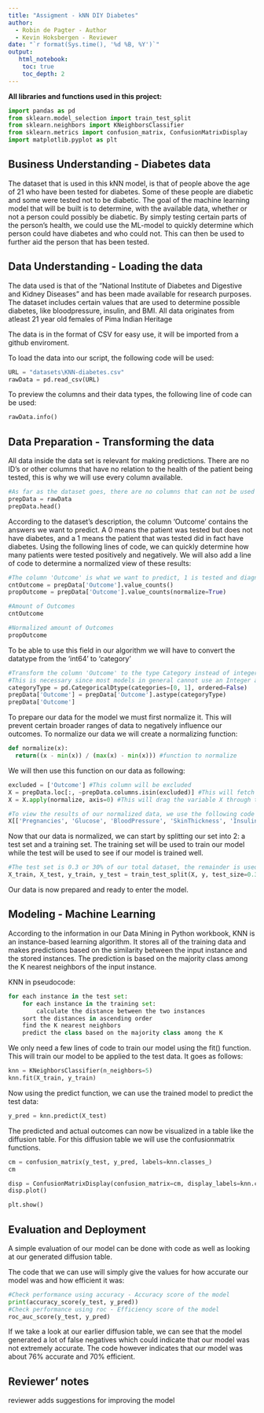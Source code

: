 ```yaml
---
title: "Assigment - kNN DIY Diabetes"
author:
  - Robin de Pagter - Author
  - Kevin Hoksbergen - Reviewer
date: "`r format(Sys.time(), '%d %B, %Y')`"
output:
   html_notebook:
    toc: true
    toc_depth: 2
---
```


**All libraries and functions used in this project:**
```python
import pandas as pd
from sklearn.model_selection import train_test_split
from sklearn.neighbors import KNeighborsClassifier
from sklearn.metrics import confusion_matrix, ConfusionMatrixDisplay
import matplotlib.pyplot as plt
```


## Business Understanding - Diabetes data
The dataset that is used in this kNN model, is that of people above the age of 21 who have been tested for diabetes. Some of these people are diabetic and some were tested not to be diabetic. The goal of the machine learning model that will be built is to determine, with the available data, whether or not a person could possibly be diabetic. By simply testing certain parts of the person's health, we could use the ML-model to quickly determine which person could have diabetes and who could not. This can then be used to further aid the person that has been tested.

## Data Understanding - Loading the data
The data used is that of the "National Institute of Diabetes and Digestive and Kidney Diseases" and has been made available for research purposes. The dataset includes certain values that are used to determine possible diabetes, like bloodpressure, insulin, and BMI. All data originates from atleast 21 year old females of Pima Indian Heritage

The data is in the format of CSV for easy use, it will be imported from a github enviroment.

To load the data into our script, the following code will be used:

```python
URL = "datasets\KNN-diabetes.csv"
rawData = pd.read_csv(URL)
```

To preview the columns and their data types, the following line of code can be used:

```python
rawData.info()
```

## Data Preparation - Transforming the data
All data inside the data set is relevant for making predictions. There are no ID's or other columns that have no relation to the health of the patient being tested, this is why we will use every column available. 

```python
#As far as the dataset goes, there are no columns that can not be used for predicting diabetes in other words: nothing has to be eliminated from the dataset.
prepData = rawData
prepData.head()
```

According to the dataset's description, the column 'Outcome' contains the answers we want to predict. A 0 means the patient was tested but does not have diabetes, and a 1 means the patient that was tested did in fact have diabetes. Using the following lines of code, we can quickly determine how many patients were tested positively and negatively. We will also add a line of code to determine a normalized view of these results:

```python
#The column 'Outcome' is what we want to predict, 1 is tested and diagnosed with Diabetes and 0 is tested but not diagnosed with diabetes.
cntOutcome = prepData['Outcome'].value_counts()
propOutcome = prepData['Outcome'].value_counts(normalize=True)

#Amount of Outcomes
cntOutcome

#Normalized amount of Outcomes
propOutcome
```

To be able to use this field in our algorithm we will have to convert the datatype from the 'int64' to 'category'

```python
#Transform the column 'Outcome' to the type Category instead of integer. 
#This is necessary since most models in general cannot use an Integer as a category, they require a column of the type 'Category
categoryType = pd.CategoricalDtype(categories=[0, 1], ordered=False)
prepData['Outcome'] = prepData['Outcome'].astype(categoryType)
prepData['Outcome']
```

To prepare our data for the model we must first normalize it. This will prevent certain broader ranges of data to negatively influence our outcomes. To normalize our data we will create a normalizing function:

```python
def normalize(x):
  return((x - min(x)) / (max(x) - min(x))) #function to normalize
```

We will then use this function on our data as following:

```python
excluded = ['Outcome'] #This column will be excluded
X = prepData.loc[:, ~prepData.columns.isin(excluded)] #This will fetch the data minus the excluded column and put it into the variable X
X = X.apply(normalize, axis=0) #This will drag the variable X through the normalize function

#To view the results of our normalized data, we use the following code
X[['Pregnancies', 'Glucose', 'BloodPressure', 'SkinThickness', 'Insulin', 'BMI', 'DiabetesPedigreeFunction', 'Age']].describe()
```

Now that our data is normalized, we can start by splitting our set into 2: a test set and a training set. The training set will be used to train our model while the test will be used to see if our model is trained well.

```python
#The test set is 0.3 or 30% of our total dataset, the remainder is used to train our data.
X_train, X_test, y_train, y_test = train_test_split(X, y, test_size=0.3, random_state=123, stratify=y)
```

Our data is now prepared and ready to enter the model.

## Modeling - Machine Learning
According to the information in our Data Mining in Python workbook, KNN is an instance-based learning algorithm. It stores all of the training data and makes predictions based on the similarity between the input instance and the stored instances. The prediction is based on the majority class among the K nearest neighbors of the input instance.

KNN in pseudocode: 
```python
for each instance in the test set:
    for each instance in the training set:
        calculate the distance between the two instances
    sort the distances in ascending order
    find the K nearest neighbors
    predict the class based on the majority class among the K 
```

We only need a few lines of code to train our model using the fit() function. This will train our model to be applied to the test data. It goes as follows:

```python
knn = KNeighborsClassifier(n_neighbors=5)
knn.fit(X_train, y_train)
```

Now using the predict function, we can use the trained model to predict the test data:

```python
y_pred = knn.predict(X_test)
```

The predicted and actual outcomes can now be visualized in a table like the diffusion table. For this diffusion table we will use the confusionmatrix functions.

```python
cm = confusion_matrix(y_test, y_pred, labels=knn.classes_)
cm

disp = ConfusionMatrixDisplay(confusion_matrix=cm, display_labels=knn.classes_)
disp.plot()

plt.show()
```

## Evaluation and Deployment
A simple evaluation of our model can be done with code as well as looking at our generated diffusion table.

The code that we can use will simply give the values for how accurate our model was and how efficient it was:
```python
#Check performance using accuracy - Accuracy score of the model
print(accuracy_score(y_test, y_pred))
#Check performance using roc - Efficiency score of the model
roc_auc_score(y_test, y_pred)
```

If we take a look at our earlier diffusion table, we can see that the model generated a lot of false negatives which could indicate that our model was not extremely accurate. The code however indicates that our model was about 76% accurate and 70% efficient.

## Reviewer' notes
reviewer adds suggestions for improving the model